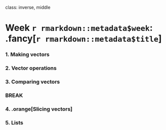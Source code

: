 
class: inverse, middle

# Week `r rmarkdown::metadata$week`: .fancy[`r rmarkdown::metadata$title`]

### 1. Making vectors
### 2. Vector operations
### 3. Comparing vectors

### BREAK

### 4. .orange[Slicing vectors]
### 5. Lists
